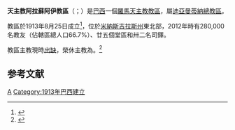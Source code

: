{{Refimprove|time=2020-03-25T15:50:45+00:00}}
{{NoteTA
|1=zh-hant:瑪策祿; zh-hans:玛策禄; zh-hk:才祿;
}}
{{Infobox Roman Catholic diocese
|Roman Catholic Diocese of = 天主教阿拉蘇阿伊教區
|Latin name of diocese = Dioecesis Arassuahyensis
|border = catholic
|image = 
|caption = 
|location = [[巴西|巴西]]
|territory = [[米納斯吉拉斯州|米納斯吉拉斯州]]東北部
|population = 280,000
|rite = [[羅馬禮|羅馬禮]]
|patron =
|province =[[天主教迪亞曼蒂納總教區|迪亞曼蒂納]]
|established = 1913年
|cathedral = 聖若翰洗者主教座堂
|co-cathedral =
|leadership = 主教
|website = [http://www.diocesedearacuai.com.br/n/ 官方網頁]
|pope = {{incumbent pope}}
|ordinary = （[[教座出缺|教座出缺]]）
|coadjutor bishop =
|auxiliary =
|emeritus = {{link-pt|才祿·羅馬諾|Marcello Romano}}
}}
'''天主教阿拉蘇阿伊教區'''（{{lang-la|Dioecesis Arassuahyensis}}；{{lang-pt|Diocese de Araçuaí}}）是[[巴西|巴西]]一個[[羅馬天主教|羅馬天主教]][[教區|教區]]，屬[[天主教迪亞曼蒂納總教區|迪亞曼蒂納總教區]]。

教區於1913年8月25日成立<ref>{{Cite web |url=http://www.diocesedearacuai.com.br/n/sessao/historia |title=História |access-date=2014-01-07 |archive-date=2014-01-07 |archive-url=https://web.archive.org/web/20140107070856/http://www.diocesedearacuai.com.br/n/sessao/historia |dead-url=yes }}</ref>，位於[[米納斯吉拉斯州|米納斯吉拉斯州]]東北部，2012年時有280,000名教友（佔轄區總人口66.7%）、廿五個堂區和卅二名司鐸。

教區主教現時[[教座出缺|出缺]]，榮休主教為{{link-pt|才祿·羅馬諾|Marcello Romano}}。<ref>{{cite press release |title=Resignations and Appointments, 25.03.2020 |url=https://press.vatican.va/content/salastampa/en/bollettino/pubblico/2020/03/25/200325b.html |publisher=Holy See Press Office |accessdate=2020-03-25 |archiveurl=https://web.archive.org/web/20200325142043/https://press.vatican.va/content/salastampa/en/bollettino/pubblico/2020/03/25/200325b.html |archivedate=2020-03-25 |language=en |date=2020-03-25 |dead-url=no }}</ref>

==参考文献==
{{reflist}}

[[Category:巴西天主教教區|A]]
[[Category:1913年巴西建立|Category:1913年巴西建立]]